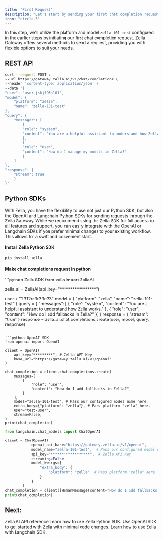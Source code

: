```yaml
---
title: 'First Request'
description: "Let's start by sending your first chat completion request"
icon: "circle-3"
---
```


In this step, we'll utilize the platform and model `zella-101-test` configured in the earlier steps by initiating our first chat completion request. 
Zella Gateway offers several methods to send a request, providing you with flexible options to suit your needs.

## REST API
```bash Curl
curl --request POST \
--url https://gateway.zella.ai/v1/chat/completions \
--header 'content-type: application/json' \
--data '{
"user": "user_jskjf93o101",
"model": {
    "platform": "zella",
    "name": "zella-101-test"
},
"query": {
    "messages": [
        {
        "role": "system",
        "content": "You are a helpful assistant to understand how Zella works."
        },
        {
        "role": "user",
        "content": "How do I manage my models in Zella?"
        }
    ]
},
"response": {
    "stream": true
    }
}'
````

## Python SDKs

With Zella, you have the flexibility to use not just our Python SDK, but also the OpenAI and Langchain Python SDKs for sending requests through the Zella Gateway. 
While we recommend using the Zella SDK for full access to all features and support, 
you can easily integrate with the OpenAI or Langchain SDKs if you prefer minimal changes to your existing workflow. This allows for a swift and convenient start.

#### Install Zella Python SDK

```bash
pip install zella
```

#### Make chat completions request in python
<CodeGroup>
```python Zella SDK
from zella import ZellaAI

zella_ai = ZellaAI(api_key="*****************")

user = "2312re3r33e33"
model = {
    "platform": "zella",
    "name": "zella-101-test"
}
query = {
    "messages": [ {
        "role": "system",
        "content": "You are a helpful assistant to understand how Zella works."
    },
    {
        "role": "user",
        "content": "How do I add fallbacks in Zella?"
    }]
}
response = {
    "stream": "true"
}
response = zella_ai.chat.completions.create(user, model, query, response)
```

```python OpenAI SDK
from openai import OpenAI

client = OpenAI(
    api_key="*********", # Zella API Key
    base_url="https://gateway.zella.ai/v1/openai"
)

chat_completion = client.chat.completions.create(
    messages=[
        {
            "role": "user",
            "content": "How do I add fallbacks in Zella?",
        }
    ],
    model="zella-101-test", # Pass our configured model name here.
    extra_body={"platform": "zella"}, # Pass platform "zella" here.
    user="test-user",
    stream=False,
)
print(chat_completion)
```

```python Langchain SDK
from langchain.chat_models import ChatOpenAI

client = ChatOpenAI(
            openai_api_base="https://gateway.zella.ai/v1/openai",
            model_name="zella-101-test",  # Pass our configured model name here.
            api_key="******************",  # Zella API Key
            streaming=False,
            model_kwargs={
                "extra_body": {
                    "platform": "zella"  # Pass platform "zella" here.
                }
            }
        )
chat_completion = client([HumanMessage(content="How do I add fallbacks in Zella?")])
print(chat_completion)
```
</CodeGroup>


## Next:

<CardGroup cols={2}>
  <Card
    title="API Reference"
    href="/api-reference/introduction"
    icon="circle-1"
  >
    Zella AI API reference
  </Card>
  <Card
    title="Python SDK"
    href="/sdk/python"
    icon="circle-2"
  >
    Learn how to use Zella Python SDK.
  </Card>
  <Card
    title="OpenAI SDK"
    href="../sdk/third-party-sdk/openai"
    icon="circle-3"
  >
    Use OpenAI SDK to get started with Zella with minimal code changes.
  </Card>
  <Card
    title="Langchain SDK"
    href="../sdk/third-party-sdk/langchain"
    icon="circle-4"
  >
    Learn how to use Zella with Langchain SDK.
  </Card>
  
</CardGroup>